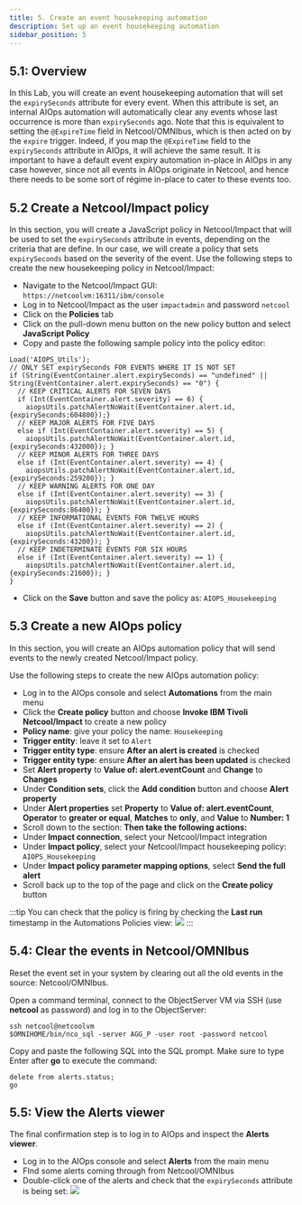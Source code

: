 ```yaml
---
title: 5. Create an event housekeeping automation
description: Set up an event housekeeping automation
sidebar_position: 5
---
```


## 5.1: Overview

In this Lab, you will create an event housekeeping automation that will set the `expirySeconds` attribute for every event. When this attribute is set, an internal AIOps automation will automatically clear any events whose last occurrence is more than `expirySeconds` ago. Note that this is equivalent to setting the `@ExpireTime` field in Netcool/OMNIbus, which is then acted on by the `expire` trigger. Indeed, if you map the `@ExpireTime` field to the `expirySeconds` attribute in AIOps, it will achieve the same result. It is important to have a default event expiry automation in-place in AIOps in any case however, since not all events in AIOps originate in Netcool, and hence there needs to be some sort of régime in-place to cater to these events too.

## 5.2 Create a Netcool/Impact policy

In this section, you will create a JavaScript policy in Netcool/Impact that will be used to set the `expirySeconds` attribute in events, depending on the criteria that are define. In our case, we will create a policy that sets `expirySeconds` based on the severity of the event. Use the following steps to create the new housekeeping policy in Netcool/Impact:

- Navigate to the Netcool/Impact GUI: `https://netcoolvm:16311/ibm/console`
- Log in to Netcool/Impact as the user `impactadmin` and password `netcool`
- Click on the **Policies** tab
- Click on the pull-down menu button on the new policy button and select **JavaScript Policy**
- Copy and paste the following sample policy into the policy editor:
```
Load('AIOPS_Utils');
// ONLY SET expirySeconds FOR EVENTS WHERE IT IS NOT SET
if (String(EventContainer.alert.expirySeconds) == "undefined" || String(EventContainer.alert.expirySeconds) == "0") {
  // KEEP CRITICAL ALERTS FOR SEVEN DAYS
  if (Int(EventContainer.alert.severity) == 6) {
    aiopsUtils.patchAlertNoWait(EventContainer.alert.id,{expirySeconds:604800});}
  // KEEP MAJOR ALERTS FOR FIVE DAYS
  else if (Int(EventContainer.alert.severity) == 5) {
    aiopsUtils.patchAlertNoWait(EventContainer.alert.id,{expirySeconds:432000}); }
  // KEEP MINOR ALERTS FOR THREE DAYS
  else if (Int(EventContainer.alert.severity) == 4) {
    aiopsUtils.patchAlertNoWait(EventContainer.alert.id,{expirySeconds:259200}); }
  // KEEP WARNING ALERTS FOR ONE DAY
  else if (Int(EventContainer.alert.severity) == 3) {
    aiopsUtils.patchAlertNoWait(EventContainer.alert.id,{expirySeconds:86400}); }
  // KEEP INFORMATIONAL EVENTS FOR TWELVE HOURS
  else if (Int(EventContainer.alert.severity) == 2) {
    aiopsUtils.patchAlertNoWait(EventContainer.alert.id,{expirySeconds:43200}); }
  // KEEP INDETERMINATE EVENTS FOR SIX HOURS
  else if (Int(EventContainer.alert.severity) == 1) {
    aiopsUtils.patchAlertNoWait(EventContainer.alert.id,{expirySeconds:21600}); }
} 
```
- Click on the **Save** button and save the policy as: `AIOPS_Housekeeping`

## 5.3 Create a new AIOps policy

In this section, you will create an AIOps automation policy that will send events to the newly created Netcool/Impact policy.

Use the following steps to create the new AIOps automation policy:

- Log in to the AIOps console and select **Automations** from the main menu
- Click the **Create policy** button and choose **Invoke IBM Tivoli Netcool/Impact** to create a new policy
- **Policy name**: give your policy the name: `Housekeeping`
- **Trigger entity**: leave it set to `Alert`
- **Trigger entity type**: ensure **After an alert is created** is checked
- **Trigger entity type**: ensure **After an alert has been updated** is checked
- Set **Alert property** to **Value of: alert.eventCount** and **Change** to **Changes**
- Under **Condition sets**, click the **Add condition** button and choose **Alert property**
- Under **Alert properties** set **Property** to **Value of: alert.eventCount**, **Operator** to **greater or equal**, **Matches** to **only**, and **Value** to **Number: 1**
- Scroll down to the section: **Then take the following actions:**
- Under **Impact connection**, select your Netcool/Impact integration
- Under **Impact policy**, select your Netcool/Impact housekeeping policy: `AIOPS_Housekeeping`
- Under **Impact policy parameter mapping options**, select **Send the full alert**
- Scroll back up to the top of the page and click on the **Create policy** button

:::tip
You can check that the policy is firing by checking the **Last run** timestamp in the Automations Policies view:
![](images/housekeeping_policy.png)
:::

## 5.4: Clear the events in Netcool/OMNIbus

Reset the event set in your system by clearing out all the old events in the source: Netcool/OMNIbus.

Open a command terminal, connect to the ObjectServer VM via SSH (use **netcool** as password) and log in to the ObjectServer:
```
ssh netcool@netcoolvm
$OMNIHOME/bin/nco_sql -server AGG_P -user root -password netcool
```

Copy and paste the following SQL into the SQL prompt. Make sure to type Enter after **go** to execute the command:
```
delete from alerts.status;
go
```

## 5.5: View the Alerts viewer

The final confirmation step is to log in to AIOps and inspect the **Alerts viewer**.

- Log in to the AIOps console and select **Alerts** from the main menu
- FInd some alerts coming through from Netcool/OMNIbus
- Double-click one of the alerts and check that the `expirySeconds` attribute is being set:
![](images/expiry_seconds.png)

